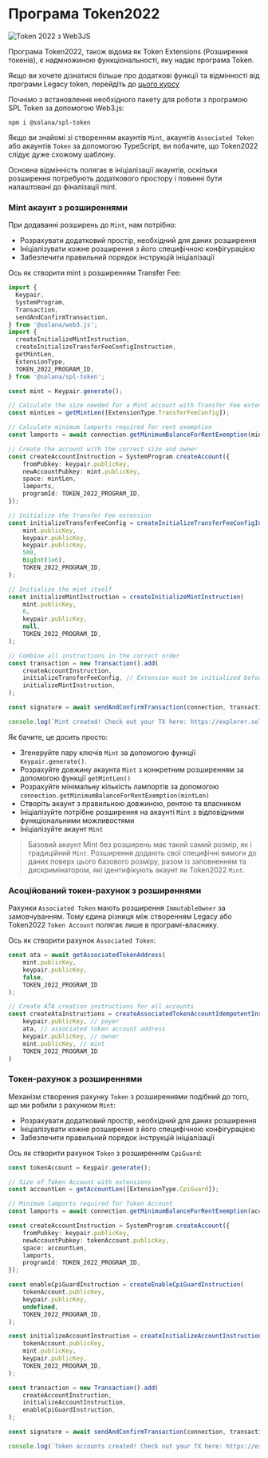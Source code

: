 
# Програма Token2022

![Token 2022 з Web3JS](/graphics/course-banners/token-2022-with-web3js.png)

Програма Token2022, також відома як Token Extensions (Розширення токенів), є надмножиною функціональності, яку надає програма Token.

Якщо ви хочете дізнатися більше про додаткові функції та відмінності від програми Legacy token, перейдіть до [цього курсу](/uk/courses/token-2022-program)

Почнімо з встановлення необхідного пакету для роботи з програмою SPL Token за допомогою Web3.js:

```
npm i @solana/spl-token
```

<ArticleSection name="Mint та Token акаунти" id="mint-and-token-accounts" level="h2" />

Якщо ви знайомі зі створенням акаунтів `Mint`, акаунтів `Associated Token` або акаунтів `Token` за допомогою TypeScript, ви побачите, що Token2022 слідує дуже схожому шаблону.

Основна відмінність полягає в ініціалізації акаунтів, оскільки розширення потребують додаткового простору і повинні бути налаштовані до фіналізації mint.

### Mint акаунт з розширеннями

При додаванні розширень до `Mint`, нам потрібно:
- Розрахувати додатковий простір, необхідний для даних розширення
- Ініціалізувати кожне розширення з його специфічною конфігурацією
- Забезпечити правильний порядок інструкцій ініціалізації

Ось як створити mint з розширенням Transfer Fee:

```ts
import {
  Keypair,
  SystemProgram,
  Transaction,
  sendAndConfirmTransaction,
} from '@solana/web3.js';
import {
  createInitializeMintInstruction,
  createInitializeTransferFeeConfigInstruction,
  getMintLen,
  ExtensionType,
  TOKEN_2022_PROGRAM_ID,
} from '@solana/spl-token';

const mint = Keypair.generate();

// Calculate the size needed for a Mint account with Transfer Fee extension
const mintLen = getMintLen([ExtensionType.TransferFeeConfig]);

// Calculate minimum lamports required for rent exemption
const lamports = await connection.getMinimumBalanceForRentExemption(mintLen);

// Create the account with the correct size and owner
const createAccountInstruction = SystemProgram.createAccount({
    fromPubkey: keypair.publicKey,
    newAccountPubkey: mint.publicKey,
    space: mintLen,
    lamports,
    programId: TOKEN_2022_PROGRAM_ID,
});

// Initialize the Transfer Fee extension
const initializeTransferFeeConfig = createInitializeTransferFeeConfigInstruction(
    mint.publicKey,
    keypair.publicKey,
    keypair.publicKey,
    500,
    BigInt(1e6),
    TOKEN_2022_PROGRAM_ID,
);

// Initialize the mint itself
const initializeMintInstruction = createInitializeMintInstruction(
    mint.publicKey,
    6,
    keypair.publicKey,
    null,
    TOKEN_2022_PROGRAM_ID,
);

// Combine all instructions in the correct order
const transaction = new Transaction().add(
    createAccountInstruction,
    initializeTransferFeeConfig, // Extension must be initialized before mint
    initializeMintInstruction,
);

const signature = await sendAndConfirmTransaction(connection, transaction, [keypair, mint]);

console.log(`Mint created! Check out your TX here: https://explorer.solana.com/tx/${signature}?cluster=devnet`);
```

Як бачите, це досить просто:
- Згенеруйте пару ключів `Mint` за допомогою функції `Keypair.generate()`.
- Розрахуйте довжину акаунта `Mint` з конкретним розширенням за допомогою функції `getMintLen()`
- Розрахуйте мінімальну кількість лампортів за допомогою `connection.getMinimumBalanceForRentExemption(mintLen)`
- Створіть акаунт з правильною довжиною, рентою та власником
- Ініціалізуйте потрібне розширення на акаунті `Mint` з відповідними функціональними можливостями
- Ініціалізуйте акаунт `Mint`

> Базовий акаунт Mint без розширень має такий самий розмір, як і традиційний `Mint`. Розширення додають свої специфічні вимоги до даних поверх цього базового розміру, разом із заповненням та дискримінатором, які ідентифікують акаунт як Token2022 `Mint`.

### Асоційований токен-рахунок з розширеннями

Рахунки `Associated Token` мають розширення `ImmutableOwner` за замовчуванням. Тому єдина різниця між створенням Legacy або Token2022 `Token Account` полягає лише в програмі-власнику.

Ось як створити рахунок `Associated Token`:

```ts
const ata = await getAssociatedTokenAddress(
    mint.publicKey,
    keypair.publicKey,
    false,
    TOKEN_2022_PROGRAM_ID
);

// Create ATA creation instructions for all accounts
const createAtaInstructions = createAssociatedTokenAccountIdempotentInstruction(
    keypair.publicKey, // payer
    ata, // associated token account address
    keypair.publicKey, // owner
    mint.publicKey, // mint
    TOKEN_2022_PROGRAM_ID
)
```

### Токен-рахунок з розширеннями

Механізм створення рахунку `Token` з розширеннями подібний до того, що ми робили з рахунком `Mint`:
- Розрахувати додатковий простір, необхідний для даних розширення
- Ініціалізувати кожне розширення з його специфічною конфігурацією
- Забезпечити правильний порядок інструкцій ініціалізації

Ось як створити рахунок `Token` з розширенням `CpiGuard`:

```ts
const tokenAccount = Keypair.generate();

// Size of Token Account with extensions
const accountLen = getAccountLen([ExtensionType.CpiGuard]);

// Minimum lamports required for Token Account
const lamports = await connection.getMinimumBalanceForRentExemption(accountLen);

const createAccountInstruction = SystemProgram.createAccount({
    fromPubkey: keypair.publicKey,
    newAccountPubkey: tokenAccount.publicKey,
    space: accountLen,
    lamports,
    programId: TOKEN_2022_PROGRAM_ID,
});

const enableCpiGuardInstruction = createEnableCpiGuardInstruction(
    tokenAccount.publicKey,
    keypair.publicKey,
    undefined,
    TOKEN_2022_PROGRAM_ID,
);

const initializeAccountInstruction = createInitializeAccountInstruction(
    tokenAccount.publicKey,
    mint.publicKey,
    keypair.publicKey,
    TOKEN_2022_PROGRAM_ID,
);

const transaction = new Transaction().add(
    createAccountInstruction,
    initializeAccountInstruction,
    enableCpiGuardInstruction,
);

const signature = await sendAndConfirmTransaction(connection, transaction, [keypair, tokenAccount], {commitment: "finalized"});

console.log(`Token accounts created! Check out your TX here: https://explorer.solana.com/tx/${signature}?cluster=devnet`);
```
